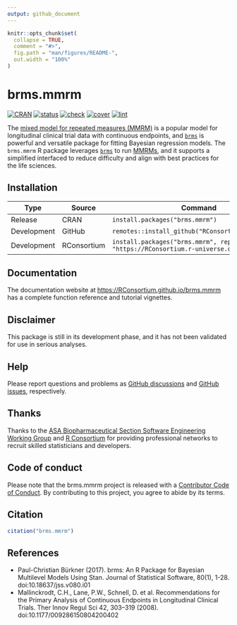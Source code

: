 ```yaml
---
output: github_document
---
```


```r
knitr::opts_chunk$set(
  collapse = TRUE,
  comment = "#>",
  fig.path = "man/figures/README-",
  out.width = "100%"
)
```

# brms.mmrm

[![CRAN](https://www.r-pkg.org/badges/version/brms.mmrm)](https://CRAN.R-project.org/package=brms.mmrm)
[![status](https://www.repostatus.org/badges/latest/WIP.svg)](https://www.repostatus.org/#WIP)
[![check](https://github.com/RConsortium/brms.mmrm/workflows/check/badge.svg)](https://github.com/RConsortium/brms.mmrm/actions?query=workflow%3Acheck)
[![cover](https://github.com/RConsortium/brms.mmrm/workflows/cover/badge.svg)](https://github.com/RConsortium/brms.mmrm/actions?query=workflow%3Acover)
[![lint](https://github.com/RConsortium/brms.mmrm/workflows/lint/badge.svg)](https://github.com/RConsortium/brms.mmrm/actions?query=workflow%3Alint)

The [mixed model for repeated measures (MMRM)](https://link.springer.com/article/10.1177/009286150804200402) is a popular model for longitudinal clinical trial data with continuous endpoints, and [`brms`](https://paul-buerkner.github.io/brms/) is powerful and versatile package for fitting Bayesian regression models. The `brms.mmrm` R package leverages [`brms`](https://paul-buerkner.github.io/brms/) to run [MMRMs](https://link.springer.com/article/10.1177/009286150804200402), and it supports a simplified interfaced to reduce difficulty and align with best practices for the life sciences.

## Installation

Type | Source | Command
---|---|---
Release | CRAN | `install.packages("brms.mmrm")`
Development | GitHub | `remotes::install_github("RConsortium/brms.mmrm")`
Development | RConsortium | `install.packages("brms.mmrm", repos = "https://RConsortium.r-universe.dev")`

## Documentation

The documentation website at <https://RConsortium.github.io/brms.mmrm> has a complete function reference and tutorial vignettes.

## Disclaimer

This package is still in its development phase, and it has not been validated for use in serious analyses.

## Help

Please report questions and problems as [GitHub discussions](https://github.com/RConsortium/brms.mmrm) and [GitHub issues](https://github.com/RConsortium/brms.mmrm), respectively.

## Thanks

Thanks to the [ASA Biopharmaceutical Section Software Engineering Working Group](https://rconsortium.github.io/asa-biop-swe-wg/) and [R Consortium](https://www.r-consortium.org/) for providing professional networks to recruit skilled statisticians and developers.

## Code of conduct

Please note that the brms.mmrm project is released with a [Contributor Code of Conduct](https://contributor-covenant.org/version/2/1/CODE_OF_CONDUCT.html). By contributing to this project, you agree to abide by its terms.

## Citation

```r
citation("brms.mmrm")
```

## References

* Paul-Christian Bürkner (2017). brms: An R Package for Bayesian
  Multilevel Models Using Stan.
  Journal of Statistical Software, 80(1), 1-28.
  doi:10.18637/jss.v080.i01
* Mallinckrodt, C.H., Lane, P.W., Schnell, D. et al.
  Recommendations for the Primary Analysis of Continuous Endpoints
  in Longitudinal Clinical Trials.
  Ther Innov Regul Sci 42, 303–319 (2008).
  doi:10.1177/009286150804200402
